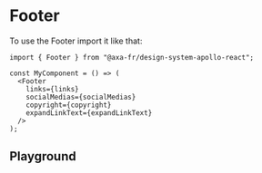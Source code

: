 
<Meta of={FooterStories} name="Footer" />

# Footer

To use the Footer import it like that:

```tsx
import { Footer } from "@axa-fr/design-system-apollo-react";

const MyComponent = () => (
  <Footer
    links={links}
    socialMedias={socialMedias}
    copyright={copyright}
    expandLinkText={expandLinkText}
  />
);
```

## Playground

<Canvas of={FooterStories.Playground} />

<Controls of={FooterStories.Playground} />
